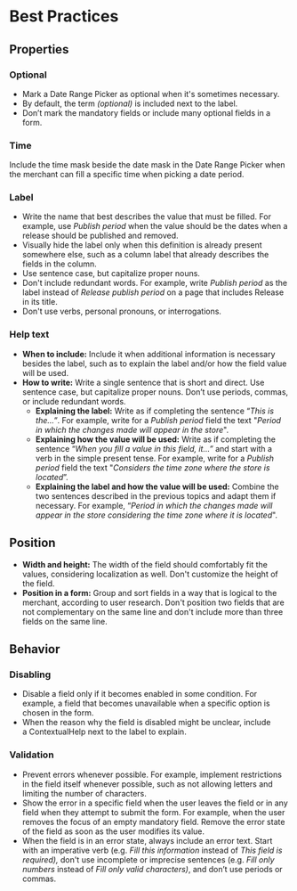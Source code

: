 # Best Practices

## Properties

### Optional

- Mark a Date Range Picker as optional when it's sometimes necessary.
- By default, the term *(optional)* is included next to the label.
- Don’t mark the mandatory fields or include many optional fields in a form.

### Time

Include the time mask beside the date mask in the Date Range Picker when the merchant can fill a specific time when picking a date period.

### Label

- Write the name that best describes the value that must be filled. For example, use *Publish period* when the value should be the dates when a release should be published and removed.
- Visually hide the label only when this definition is already present somewhere else, such as a column label that already describes the fields in the column.
- Use sentence case, but capitalize proper nouns.
- Don't include redundant words. For example, write *Publish period* as the label instead of *Release publish period* on a page that includes Release in its title.
- Don't use verbs, personal pronouns, or interrogations.

### Help text

- **When to include:** Include it when additional information is necessary besides the label, such as to explain the label and/or how the field value will be used.
- **How to write:** Write a single sentence that is short and direct. Use sentence case, but capitalize proper nouns. Don’t use periods, commas, or include redundant words.
    - **Explaining the label:** Write as if completing the sentence “*This is the…”*. For example, write for a *Publish period* field the text "*Period in which the changes made will appear in the store*".
    - **Explaining how the value will be used:** Write as if completing the sentence “*When you fill a value in this field, it…”* and start with a verb in the simple present tense. For example, write for a *Publish period* field the text "*Considers the time zone where the store is located*”.
    - **Explaining the label and how the value will be used:** Combine the two sentences described in the previous topics and adapt them if necessary. For example, “*Period in which the changes made will appear in the store considering the time zone where it is located*".

## Position

- **Width and height:** The width of the field should comfortably fit the values, considering localization as well. Don't customize the height of the field.
- **Position in a form:** Group and sort fields in a way that is logical to the merchant, according to user research. Don't position two fields that are not complementary on the same line and don't include more than three fields on the same line.

## Behavior

### Disabling

- Disable a field only if it becomes enabled in some condition. For example, a field that becomes unavailable when a specific option is chosen in the form.
- When the reason why the field is disabled might be unclear, include a ContextualHelp next to the label to explain.

### Validation

- Prevent errors whenever possible. For example, implement restrictions in the field itself whenever possible, such as not allowing letters and limiting the number of characters.
- Show the error in a specific field when the user leaves the field or in any field when they attempt to submit the form. For example, when the user removes the focus of an empty mandatory field. Remove the error state of the field as soon as the user modifies its value.
- When the field is in an error state, always include an error text. Start with an imperative verb (e.g. *Fill this information* instead of *This field is required),* don't use incomplete or imprecise sentences (e.g. *Fill only numbers* instead of *Fill only valid characters)*, and don’t use periods or commas.
